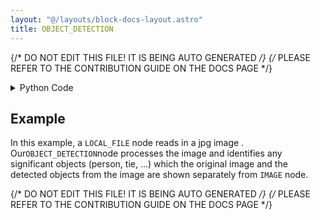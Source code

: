 ```yaml
---
layout: "@/layouts/block-docs-layout.astro"
title: OBJECT_DETECTION
---
```


{/* DO NOT EDIT THIS FILE! IT IS BEING AUTO GENERATED */}
{/* PLEASE REFER TO THE CONTRIBUTION GUIDE ON THE DOCS PAGE */}


<PythonDocsDisplay docstring={docstring} />

<details>
<summary>Python Code</summary>

```python
import traceback
from flojoy import flojoy, Image
import numpy as np
import os
import requests

from utils.object_detection.object_detection import detect_object


@flojoy(deps={"opencv-python": "4.8.0.76"})
def OBJECT_DETECTION(default: Image) -> Image:
    """The OBJECT_DETECTION node detects objects in the input image, and returns an 'image' DataContainer with those objects highlighted.

    Inputs
    ------
    default : Image

    Returns
    -------
    Image
    """

    r = default.r
    g = default.g
    b = default.b
    a = default.a

    path = os.path.join(
        os.path.abspath(os.getcwd()), "PYTHON/utils/object_detection/yolov3.weights"
    )
    exists = os.path.exists(path)

    if not exists:
        print("Downloading yolov3 weights for object detection.")
        print("Download may take up to a minute.")
        url = "https://pjreddie.com/media/files/yolov3.weights"
        r = requests.get(url, allow_redirects=True)
        open(path, "wb").write(r.content)

    if a is not None:
        nparr = np.stack((r, g, b, a), axis=2)
    else:
        nparr = np.stack((r, g, b), axis=2)
    try:
        img_array = detect_object(nparr)
        red_channel = img_array[:, :, 0]
        green_channel = img_array[:, :, 1]
        blue_channel = img_array[:, :, 2]
        if img_array.shape[2] == 4:
            alpha_channel = img_array[:, :, 3]
        else:
            alpha_channel = None
        return Image(r=red_channel, g=green_channel, b=blue_channel, a=alpha_channel)

    except Exception:
        print(traceback.format_exc())
        raise

```

[Find this Flojoy Block on GitHub](https://github.com/flojoy-ai/blocks/blob/main/blocks/AI_ML/OBJECT_DETECTION/OBJECT_DETECTION/OBJECT_DETECTION.py)

</details>

## Example

<GetHelpWidget />

<AppDisplay app={app} blockName="OBJECT_DETECTION" client:visible />

In this example, a `LOCAL_FILE` node reads in a jpg image . Our`OBJECT_DETECTION`node processes the image and identifies any significant objects (person, tie, ...) which the original image and the detected objects from the image are shown separately from `IMAGE` node.

{/* DO NOT EDIT THIS FILE! IT IS BEING AUTO GENERATED */}
{/* PLEASE REFER TO THE CONTRIBUTION GUIDE ON THE DOCS PAGE */}
